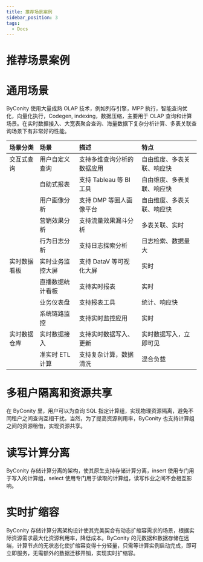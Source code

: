 ```yaml
---
title: 推荐场景案例
sidebar_position: 3
tags:
  - Docs
---
```


# 推荐场景案例

# 通用场景

ByConity 使用大量成熟 OLAP 技术，例如列存引擎，MPP 执行，智能查询优化，向量化执行，Codegen, indexing，数据压缩，主要用于 OLAP 查询和计算场景。在实时数据接入、大宽表聚合查询、海量数据下复杂分析计算、多表关联查询场景下有非常好的性能。

| 场景分类     | 场景             | 描述                       | 特点                       |
| :----------- | :--------------- | :------------------------- | :------------------------- |
| 交互式查询   | 用户自定义查询   | 支持多维查询分析的数据应用 | 自由维度、多表关联、响应快 |
|              | 自助式报表       | 支持 Tableau 等 BI 工具    | 自由维度、多表关联、响应快 |
|              | 用户画像分析     | 支持 DMP 等圈人画像平台    | 自由维度、多表关联、响应快 |
|              | 营销效果分析     | 支持流量效果漏斗分析       | 多表关联、实时             |
|              | 行为日志分析     | 支持日志探索分析           | 日志检索、数据量大         |
| 实时数据看板 | 实时业务监控大屏 | 支持 DataV 等可视化大屏    | 实时                       |
|              | 直播数据统计看板 | 支持实时报表               | 实时                       |
|              | 业务仪表盘       | 支持报表工具               | 统计、响应快               |
|              | 系统链路监控     | 支持实时监控应用           | 实时                       |
| 实时数据仓库 | 实时数据接入     | 支持实时数据写入、更新     | 实时数据写入，立即可见     |
|              | 准实时 ETL 计算  | 支持复杂计算，数据清洗     | 混合负载                   |

# 多租户隔离和资源共享

在 ByConity 里，用户可以为查询 SQL 指定计算组，实现物理资源隔离，避免不同租户之间查询互相干扰。当然，为了提高资源利用率，ByConity 也支持计算组之间的资源租借，实现资源共享。

# 读写计算分离

ByConity 存储计算分离的架构，使其原生支持存储计算分离，insert 使用专门用于写入的计算组，select 使用专门用于读取的计算组，读写作业之间不会相互影响。

# 实时扩缩容

ByConity 存储计算分离架构设计使其完美契合有动态扩缩容需求的场景，根据实际资源需求最大化资源利用率，降低成本。ByConity 的元数据和数据存储在远端，计算节点的无状态化使扩缩容变得十分轻量，只需等计算实例启动完成，即可立即服务，无需额外的数据迁移开销，实现实时扩缩容。
